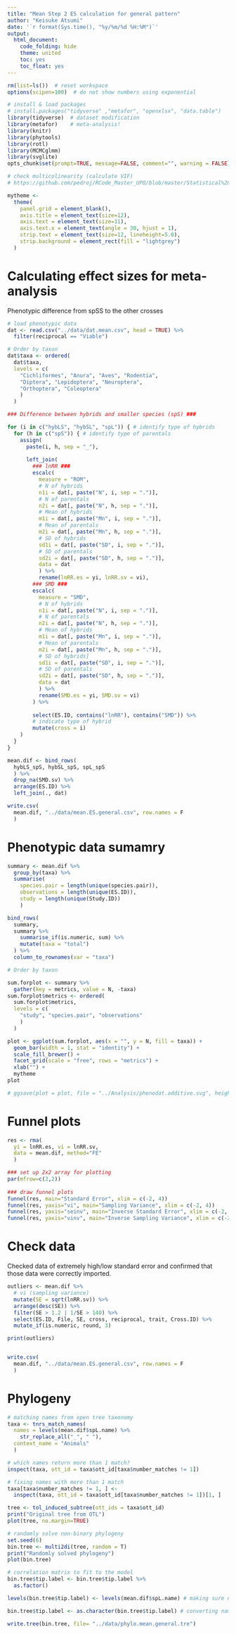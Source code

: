 ---
title: "Mean Step 2 ES calculation for general pattern"
author: "Keisuke Atsumi"
date: '`r format(Sys.time(), "%y/%m/%d %H:%M")`'
output:
  html_document:
    code_folding: hide
    theme: united
    toc: yes
    toc_float: yes
---

```{r setup, include=FALSE}

rm(list=ls())  # reset workspace
options(scipen=100)  # do not show numbers using exponential

# install & load packages
# install.packages("tidyverse" ,"metafor", "openxlsx", "data.table")
library(tidyverse)  # dataset modification
library(metafor)    # meta-analysis!
library(knitr)
library(phytools)
library(rotl)
library(MCMCglmm)
library(svglite)
opts_chunk$set(prompt=TRUE, message=FALSE, comment="", warning = FALSE) 

# check multicolinearity (calculate VIF)
# https://github.com/pedroj/RCode_Master_UPO/blob/master/Statistical%20protocol_Zuur%20etal/sm001/HighstatLib.r

mytheme <- 
  theme(
    panel.grid = element_blank(),
    axis.title = element_text(size=12),
    axis.text = element_text(size=11),
    axis.text.x = element_text(angle = 30, hjust = 1),
    strip.text = element_text(size=12, lineheight=5.0),
    strip.background = element_rect(fill = "lightgrey")
  )


```

# Calculating effect sizes for meta-analysis
Phenotypic difference from spSS to the other crosses

```{r lnRR & SMD between hybrids and parental species}

# load phenotypic data
dat <- read.csv("../data/dat.mean.csv", head = TRUE) %>%
  filter(reciprocal == "Viable")

# Order by taxon
dat$taxa <- ordered(
  dat$taxa,
  levels = c(
    "Cichliformes", "Anura", "Aves", "Rodentia",
    "Diptera", "Lepidoptera", "Neuroptera", 
    "Orthoptera", "Coleoptera" 
    )
  )

### Difference between hybrids and smaller species (spS) ###

for (i in c("hybLS", "hybSL", "spL")) { # identify type of hybrids
  for (h in c("spS")) { # identify type of parentals
    assign(
      paste(i, h, sep = "_"),
      
      left_join(
        ### lnRR ###
        escalc(
          measure = "ROM",
          # N of hybrids
          n1i = dat[, paste("N", i, sep = ".")],
          # N of parentals
          n2i = dat[, paste("N", h, sep = ".")],
          # Mean of hybrids
          m1i = dat[, paste("Mn", i, sep = ".")],
          # Mean of parentals
          m2i = dat[, paste("Mn", h, sep = ".")],
          # SD of hybrids
          sd1i = dat[, paste("SD", i, sep = ".")],
          # SD of parentals
          sd2i = dat[, paste("SD", h, sep = ".")],
          data = dat
          ) %>%
          rename(lnRR.es = yi, lnRR.sv = vi),
        ### SMD ###
        escalc(
          measure = "SMD",
          # N of hybrids
          n1i = dat[, paste("N", i, sep = ".")],
          # N of parentals
          n2i = dat[, paste("N", h, sep = ".")],
          # Mean of hybrids
          m1i = dat[, paste("Mn", i, sep = ".")],
          # Mean of parentals
          m2i = dat[, paste("Mn", h, sep = ".")],
          # SD of hybrids]
          sd1i = dat[, paste("SD", i, sep = ".")],
          # SD of parentals
          sd2i = dat[, paste("SD", h, sep = ".")],
          data = dat
          ) %>%
          rename(SMD.es = yi, SMD.sv = vi)
        ) %>%
        
        select(ES.ID, contains("lnRR"), contains("SMD")) %>%
        # indicate type of hybrid
        mutate(cross = i) 
    )
  }
}

mean.dif <- bind_rows(
  hybLS_spS, hybSL_spS, spL_spS
  ) %>%
  drop_na(SMD.sv) %>%
  arrange(ES.ID) %>%
  left_join(., dat) 

write.csv(
  mean.dif, "../data/mean.ES.general.csv", row.names = F
  )

```

# Phenotypic data sumamry

```{r dataset summary}

summary <- mean.dif %>%
  group_by(taxa) %>%
  summarise(
    species.pair = length(unique(species.pair)),
    observations = length(unique(ES.ID)),
    study = length(unique(Study.ID))
    )

bind_rows(
  summary,
  summary %>%
    summarise_if(is.numeric, sum) %>%
    mutate(taxa = "total")
  ) %>%
  column_to_rownames(var = "taxa")

# Order by taxon

sum.forplot <- summary %>% 
  gather(key = metrics, value = N, -taxa)
sum.forplot$metrics <- ordered(
  sum.forplot$metrics,
  levels = c(
    "study", "species.pair", "observations"
    )
  )

plot <- ggplot(sum.forplot, aes(x = "", y = N, fill = taxa)) +
  geom_bar(width = 1, stat = "identity") +
  scale_fill_brewer() +
  facet_grid(scale = "free", rows = "metrics") +
  xlab("") +
  mytheme
plot

# ggsave(plot = plot, file = "../Analysis/phenodat.additive.svg", height = 5, width = 3.5)

```


# Funnel plots

```{r funnel plot}

res <- rma(
  yi = lnRR.es, vi = lnRR.sv, 
  data = mean.dif, method="FE"
  )

### set up 2x2 array for plotting
par(mfrow=c(2,2))
 
### draw funnel plots
funnel(res, main="Standard Error", xlim = c(-2, 4))
funnel(res, yaxis="vi", main="Sampling Variance", xlim = c(-2, 4))
funnel(res, yaxis="seinv", main="Inverse Standard Error", xlim = c(-2, 4))
funnel(res, yaxis="vinv", main="Inverse Sampling Variance", xlim = c(-2, 4))

```
# Check data
Checked data of extremely high/low standard error and confirmed that those data were correctly imported. 

```{r check}

outliers <- mean.dif %>%
  # vi (sampling variance) 
  mutate(SE = sqrt(lnRR.sv)) %>%
  arrange(desc(SE)) %>%
  filter(SE > 1.2 | 1/SE > 140) %>%
  select(ES.ID, File, SE, cross, reciprocal, trait, Cross.ID) %>%
  mutate_if(is.numeric, round, 3)

print(outliers)


write.csv(
  mean.dif, "../data/mean.ES.general.csv", row.names = F
  )


```


# Phylogeny

```{r phylogeny}

# matching names from open tree taxonomy
taxa <- tnrs_match_names(
  names = levels(mean.dif$spL.name) %>%
    str_replace_all("_", " "), 
  context_name = "Animals"
  )

# which names return more than 1 match?
inspect(taxa, ott_id = taxa$ott_id[taxa$number_matches != 1])

# fixing names with more than 1 match
taxa[taxa$number_matches != 1, ] <- 
  inspect(taxa, ott_id = taxa$ott_id[taxa$number_matches != 1])[1, ]

tree <- tol_induced_subtree(ott_ids = taxa$ott_id)
print("Original tree from OTL")
plot(tree, no.margin=TRUE)

# randomly solve non-binary phylogeny
set.seed(6)
bin.tree <- multi2di(tree, random = T) 
print("Randomly solved phylogeny")
plot(bin.tree)

# correlation matrix to fit to the model
bin.tree$tip.label <- bin.tree$tip.label %>%
  as.factor() 

levels(bin.tree$tip.label) <- levels(mean.dif$spL.name) # making sure names match

bin.tree$tip.label <- as.character(bin.tree$tip.label) # converting names back to character

write.tree(bin.tree, file= "../data/phylo.mean.general.tre")

```
  